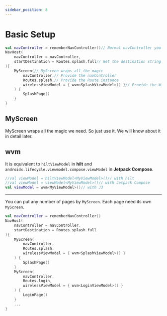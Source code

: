 ```yaml
---
sidebar_position: 8
---
```


# Basic Setup

```kotlin
val navController = rememberNavController()// Normal navController you use
NavHost(
    navController = navController,
    startDestination = Routes.splash.full// Get the destination string from your_route.full
){
    MyScreen(// MyScreen wraps all the magic
        navController,// Provide the navController
        Routes.splash,// Provide the Route instance
        wirelessViewModel = { wvm<SplashViewModel>() }// Provide the WirelessViewModel instance
    ) {
        SplashPage()
    }
}
```

## MyScreen

MyScreen wraps all the magic we need. So just use it. We will know about it in detail later.

## wvm

It is equivalent to `hiltViewModel` in **hilt** and `androidx.lifecycle.viewmodel.compose.viewModel` in **Jetpack Compose**.

```kt
//val viewModel = hiltViewModel<MyViewModel>()// with hilt
//val viewModel = viewModel<MyViewModel>()// with Jetpack Compose
val viewModel = wvm<MyViewModel>()// with J3
```
---
You can put any number of pages by `MyScreen`. Each page need its own `MyScreen`.

```kt
val navController = rememberNavController()
NavHost(
    navController = navController,
    startDestination = Routes.splash.full
){
    MyScreen(
        navController,
        Routes.splash,
        wirelessViewModel = { wvm<SplashViewModel>() }
    ) {
        SplashPage()
    }
    MyScreen(
        navController,
        Routes.login,
        wirelessViewModel = { wvm<LoginViewModel>() }
    ) {
        LoginPage()
    }
    ...
}
```
